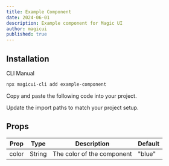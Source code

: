 ```yaml
---
title: Example Component
date: 2024-06-01
description: Example component for Magic UI
author: magicui
published: true
---
```


<ComponentPreview name='prototype-demo' />

## Installation

<Tabs defaultValue="cli">

<TabsList>
  <TabsTrigger value="cli">CLI</TabsTrigger>
  <TabsTrigger value="manual">Manual</TabsTrigger>
</TabsList>
<TabsContent value="cli">

```bash
npx magicui-cli add example-component
```

</TabsContent>

<TabsContent value="manual">

<Steps>

<Step>Copy and paste the following code into your project.</Step>

<ComponentSource name='example-component' />

<Step>Update the import paths to match your project setup.</Step>

</Steps>

</TabsContent>

</Tabs>

<ComponentSource name='example-component' />

## Props

| Prop  | Type   | Description                | Default |
| ----- | ------ | -------------------------- | ------- |
| color | String | The color of the component | "blue"  |
